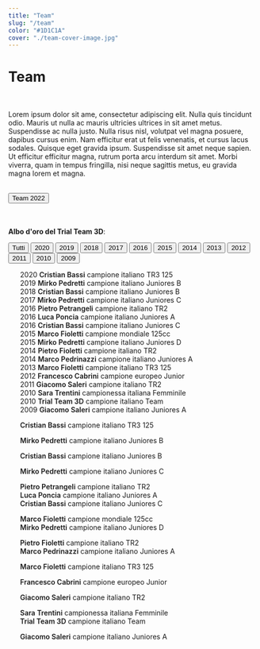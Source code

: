```yaml
---
title: "Team"
slug: "/team"
color: "#1D1C1A"
cover: "./team-cover-image.jpg"
---
```



# Team
<br/>

Lorem ipsum dolor sit ame, consectetur adipiscing elit. Nulla quis tincidunt odio. Mauris ut nulla ac mauris ultricies ultrices in sit amet metus. Suspendisse ac nulla justo. Nulla risus nisl, volutpat vel magna posuere, dapibus cursus enim. Nam efficitur erat ut felis venenatis, et cursus lacus sodales. Quisque eget gravida ipsum. Suspendisse sit amet neque sapien. Ut efficitur efficitur magna, rutrum porta arcu interdum sit amet. Morbi viverra, quam in tempus fringilla, nisi neque sagittis metus, eu gravida magna lorem et magna.

<br/>

<div class="d-grid gap-2 col-6 mx-auto">
    <Button variant="dark" size="lg" href="https://trialteam3d.gatsbyjs.io/projects">Team 2022</Button>
</div>

<br/>
<br/>

**Albo d'oro del Trial Team 3D**:
<div class="d-flex align-items-start">
  <div class="nav flex-column nav-pills me-3" id="v-pills-tab" role="tablist" aria-orientation="vertical">
    <button class="nav-link active" id="v-pills-home-tab" data-bs-toggle="pill" data-bs-target="#v-pills-home" type="button" role="tab" aria-controls="v-pills-home" aria-selected="true">Tutti</button>
    <button class="nav-link" id="v-2020-tab" data-bs-toggle="pill" data-bs-target="#v-2020" type="button" role="tab" aria-controls="v-2020" aria-selected="false">2020</button>
    <button class="nav-link" id="v-2019-tab" data-bs-toggle="pill" data-bs-target="#v-2019" type="button" role="tab" aria-controls="v-2019" aria-selected="false">2019</button>
    <button class="nav-link" id="v-2018-tab" data-bs-toggle="pill" data-bs-target="#v-2018" type="button" role="tab" aria-controls="v-2018" aria-selected="false">2018</button>
    <button class="nav-link" id="v-2017-tab" data-bs-toggle="pill" data-bs-target="#v-2017" type="button" role="tab" aria-controls="v-2017" aria-selected="false">2017</button>
    <button class="nav-link" id="v-2016-tab" data-bs-toggle="pill" data-bs-target="#v-2016" type="button" role="tab" aria-controls="v-2016" aria-selected="false">2016</button>
    <button class="nav-link" id="v-2015-tab" data-bs-toggle="pill" data-bs-target="#v-2015" type="button" role="tab" aria-controls="v-2015" aria-selected="false">2015</button>
    <button class="nav-link" id="v-2014-tab" data-bs-toggle="pill" data-bs-target="#v-2014" type="button" role="tab" aria-controls="v-2014" aria-selected="false">2014</button>
    <button class="nav-link" id="v-2013-tab" data-bs-toggle="pill" data-bs-target="#v-2013" type="button" role="tab" aria-controls="v-2013" aria-selected="false">2013</button>
    <button class="nav-link" id="v-2012-tab" data-bs-toggle="pill" data-bs-target="#v-2012" type="button" role="tab" aria-controls="v-2012" aria-selected="false">2012</button>
    <button class="nav-link" id="v-2011-tab" data-bs-toggle="pill" data-bs-target="#v-2011" type="button" role="tab" aria-controls="v-2011" aria-selected="false">2011</button>
    <button class="nav-link" id="v-2010-tab" data-bs-toggle="pill" data-bs-target="#v-2010" type="button" role="tab" aria-controls="v-2010" aria-selected="false">2010</button>
    <button class="nav-link" id="v-2009-tab" data-bs-toggle="pill" data-bs-target="#v-2009" type="button" role="tab" aria-controls="v-2009" aria-selected="false">2009</button>
  </div>
  <div class="tab-content" id="v-pills-tabContent">
    <div class="tab-pane fade show active" id="v-pills-home" role="tabpanel" aria-labelledby="v-pills-home-tab">
        <ul style="list-style-type: none">
            <li>2020 <span style="font-weight:600">Cristian Bassi</span> campione italiano TR3 125</li>
            <li>2019 <span style="font-weight:600">Mirko Pedretti</span> campione italiano Juniores B</li>
            <li>2018 <span style="font-weight:600">Cristian Bassi</span> campione italiano Juniores B</li>
            <li>2017 <span style="font-weight:600">Mirko Pedretti</span> campione italiano Juniores C</li>
            <li>2016 <span style="font-weight:600">Pietro Petrangeli</span> campione italiano TR2</li>
            <li>2016 <span style="font-weight:600">Luca Poncia</span> campione italiano Juniores A</li>
            <li>2016 <span style="font-weight:600">Cristian Bassi</span> campione italiano Juniores C</li>
            <li>2015 <span style="font-weight:600">Marco Fioletti</span> campione mondiale 125cc</li>
            <li>2015 <span style="font-weight:600">Mirko Pedretti</span> campione italiano Juniores D</li>
            <li>2014 <span style="font-weight:600">Pietro Fioletti</span> campione italiano TR2</li>
            <li>2014 <span style="font-weight:600">Marco Pedrinazzi</span> campione italiano Juniores A</li>
            <li>2013 <span style="font-weight:600">Marco Fioletti</span> campione italiano TR3 125</li>
            <li>2012 <span style="font-weight:600">Francesco Cabrini</span> campione europeo Junior</li>
            <li>2011 <span style="font-weight:600">Giacomo Saleri</span> campione italiano TR2</li>
            <li>2010 <span style="font-weight:600">Sara Trentini</span> campionessa italiana Femminile</li>
            <li>2010 <span style="font-weight:600">Trial Team 3D</span> campione italiano Team</li>
            <li>2009 <span style="font-weight:600">Giacomo Saleri</span> campione italiano Juniores A</li>
        </ul>
    </div>
    <div class="tab-pane fade" id="v-2020" role="tabpanel" aria-labelledby="v-2020-tab">
        <ul style="list-style-type: none">
            <li><span style="font-weight:600">Cristian Bassi</span> campione italiano TR3 125</li>
        </ul>
    </div>
    <div class="tab-pane fade" id="v-2019" role="tabpanel" aria-labelledby="v-2019-tab">
        <ul style="list-style-type: none">
            <li><span style="font-weight:600">Mirko Pedretti</span> campione italiano Juniores B</li>
        </ul>
    </div>
    <div class="tab-pane fade" id="v-2018" role="tabpanel" aria-labelledby="v-2018-tab">
        <ul style="list-style-type: none">
            <li><span style="font-weight:600">Cristian Bassi</span> campione italiano Juniores B</li>
        </ul>
    </div>
    <div class="tab-pane fade" id="v-2017" role="tabpanel" aria-labelledby="v-v-2017-tab">
        <ul style="list-style-type: none">
            <li><span style="font-weight:600">Mirko Pedretti</span> campione italiano Juniores C</li>
        </ul>
    </div>
    <div class="tab-pane fade" id="v-2016" role="tabpanel" aria-labelledby="v-2016-tab">
        <ul style="list-style-type: none">
            <li><span style="font-weight:600">Pietro Petrangeli</span> campione italiano TR2</li>
            <li><span style="font-weight:600">Luca Poncia</span> campione italiano Juniores A</li>
            <li><span style="font-weight:600">Cristian Bassi</span> campione italiano Juniores C</li>
        </ul>
    </div>
    <div class="tab-pane fade" id="v-2015" role="tabpanel" aria-labelledby="v-2015-tab">
        <ul style="list-style-type: none">
            <li><span style="font-weight:600">Marco Fioletti</span> campione mondiale 125cc</li>
            <li><span style="font-weight:600">Mirko Pedretti</span> campione italiano Juniores D</li>
        </ul>
    </div>
    <div class="tab-pane fade" id="v-2014" role="tabpanel" aria-labelledby="v-2014-tab">
        <ul style="list-style-type: none">
            <li><span style="font-weight:600">Pietro Fioletti</span> campione italiano TR2</li>
            <li><span style="font-weight:600">Marco Pedrinazzi</span> campione italiano Juniores A</li>
        </ul>
    </div>
    <div class="tab-pane fade" id="v-2013" role="tabpanel" aria-labelledby="v-2013-tab">
        <ul style="list-style-type: none">
            <li><span style="font-weight:600">Marco Fioletti</span> campione italiano TR3 125</li>
        </ul>
    </div>
    <div class="tab-pane fade" id="v-2012" role="tabpanel" aria-labelledby="v-2012-tab">
        <ul style="list-style-type: none">
            <li><span style="font-weight:600">Francesco Cabrini</span> campione europeo Junior</li>
        </ul>
    </div>
    <div class="tab-pane fade" id="v-2011" role="tabpanel" aria-labelledby="v-2011-tab">
        <ul style="list-style-type: none">
            <li><span style="font-weight:600">Giacomo Saleri</span> campione italiano TR2</li>
        </ul>
    </div>
    <div class="tab-pane fade" id="v-2010" role="tabpanel" aria-labelledby="v-2010-tab">
        <ul style="list-style-type: none">
            <li><span style="font-weight:600">Sara Trentini</span> campionessa italiana Femminile</li>
            <li><span style="font-weight:600">Trial Team 3D</span> campione italiano Team</li>
        </ul>
    </div>
    <div class="tab-pane fade" id="v-2009" role="tabpanel" aria-labelledby="v-2009-tab">
        <ul style="list-style-type: none">
            <li><span style="font-weight:600">Giacomo Saleri</span> campione italiano Juniores A</li>
        </ul>
    </div>
  </div>
</div>






